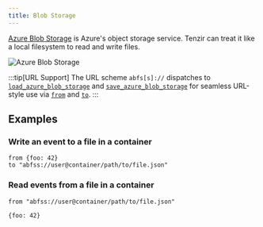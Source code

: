 ```yaml
---
title: Blob Storage
---
```


[Azure Blob Storage](https://azure.microsoft.com/en-us/products/storage/blobs)
is Azure's object storage service. Tenzir can treat it like a local filesystem
to read and write files.

![Azure Blob Storage](blob-storage.svg)

:::tip[URL Support]
The URL scheme `abfs[s]://` dispatches to
[`load_azure_blob_storage`](/reference/operators/load_azure_blob_storage) and
[`save_azure_blob_storage`](/reference/operators/save_azure_blob_storage)
for seamless URL-style use via [`from`](/reference/operators/from)
and [`to`](/reference/operators/to).
:::

## Examples

### Write an event to a file in a container

```tql
from {foo: 42}
to "abfss://user@container/path/to/file.json"
```

### Read events from a file in a container

```tql
from "abfss://user@container/path/to/file.json"
```

```tql
{foo: 42}
```
